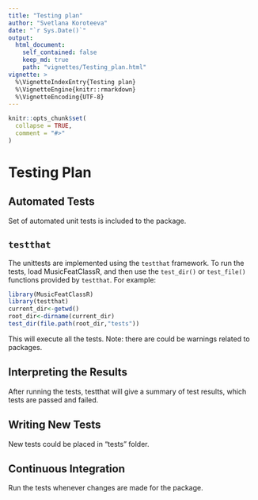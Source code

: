 ---
title: "Testing plan"
author: "Svetlana Koroteeva"
date: "`r Sys.Date()`"
output: 
  html_document:
    self_contained: false
    keep_md: true
    path: "vignettes/Testing_plan.html"
vignette: >
  %\VignetteIndexEntry{Testing plan}
  %\VignetteEngine{knitr::rmarkdown}
  %\VignetteEncoding{UTF-8}
---

```{r setup, include = FALSE}
knitr::opts_chunk$set(
  collapse = TRUE,
  comment = "#>"
)
```
# Testing Plan

## Automated Tests

Set of automated unit tests is included to the package. 

## `testthat`

The unittests are implemented using the `testthat` framework. To run the tests, load MusicFeatClassR, and then use the `test_dir()` or `test_file()` functions provided by `testthat`. For example:


```{r,  warning=FALSE}
library(MusicFeatClassR)
library(testthat)
current_dir<-getwd()
root_dir<-dirname(current_dir)
test_dir(file.path(root_dir,"tests"))
```

This will execute all the tests. Note: there are could be warnings related to packages.

## Interpreting the Results

After running the tests, testthat will give a summary of test results, which tests are passed and failed.

## Writing New Tests

New tests could be placed in "tests" folder.

## Continuous Integration

Run the tests whenever changes are made for the package.

